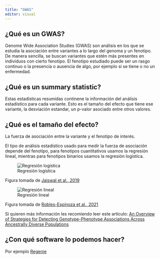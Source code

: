 ```yaml
---
title: "GWAS"
editor: visual
---
```


## ¿Qué es un GWAS?
Genome Wide Association Studies (GWAS) son análisis en los que se estudia la asociación entre variantes a lo largo del genoma y un fenotipo. De manera sencilla, se buscan variantes que estén más presentes en individuos con cierto fenotipo. El fenotipo estudiado puede ser un rasgo continuo o la presencia o ausencia de algo, por ejemplo si se tiene o no un enfermedad. 


## ¿Qué es un summary statistic?

Estas estadísticas resumidas continene la información del análisis estadístico para cada variante. Esto es el tamaño del efecto que tiene ese variante, la desviación estandar, un p-valor asociado entre otros valores. 

## ¿Qué es el tamaño del efecto?

La fuerza de asociación entre la variante y el fenotipo de interés.

El tipo de análisis estadístico usado para medir la fuerza de asociación depende del fenotipo, para fenotipos cuantitativos usamos la regresión lineal, mientras para fenotipos binarios usamos la regresión logística.

![Regresión logística](https://www.frontiersin.org/files/Articles/703901/fgene-12-703901-HTML/image_m/fgene-12-703901-g008.jpg)

Figura tomada de [Jaiswal et al., 2019](https://www.nature.com/articles/s41598-019-41602-6)

![Regresión lineal](https://media.springernature.com/full/springer-static/image/art%3A10.1038%2Fs41598-019-41602-6/MediaObjects/41598_2019_41602_Fig4_HTML.png?as=webp) 

Figura tomada de [Robles-Espinoza et al., 2021](https://www.frontiersin.org/journals/genetics/articles/10.3389/fgene.2021.703901/full)


Si quieren más información les recomiendo leer este artículo: [An Overview of Strategies for Detecting Genotype-Phenotype Associations Across Ancestrally Diverse Populations](https://www.frontiersin.org/journals/genetics/articles/10.3389/fgene.2021.703901/full)


## ¿Con qué software lo podemos hacer?

Por ejemplo [Regenie](https://rgcgithub.github.io/regenie/)
